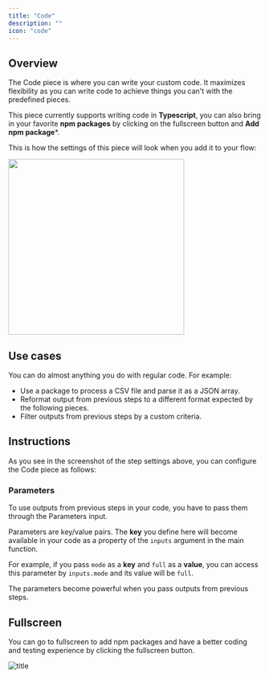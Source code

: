 ```yaml
---
title: "Code"
description: ""
icon: "code"
---
```


## Overview

The Code piece is where you can write your custom code. It maximizes flexibility as you can write code to achieve things you can't with the predefined pieces.

This piece currently supports writing code in **Typescript**, you can also bring in your favorite **npm packages** by clicking on the fullscreen button and **Add npm package***.

This is how the settings of this piece will look when you add it to your flow:

<img width="350" src="/resources/screenshots/code-settings.png" />

## Use cases

You can do almost anything you do with regular code. For example:

- Use a package to process a CSV file and parse it as a JSON array.
- Reformat output from previous steps to a different format expected by the following pieces.
- Filter outputs from previous steps by a custom criteria.

## Instructions

As you see in the screenshot of the step settings above, you can configure the Code piece as follows:

### Parameters

To use outputs from previous steps in your code, you have to pass them through the Parameters input.

Parameters are key/value pairs. The **key** you define here will become available in your code as a property of the `inputs` argument in the main function.

For example, if you pass `mode` as a **key** and `full` as a **value**, you can access this parameter by `inputs.mode` and its value will be `full`.

The parameters become powerful when you pass outputs from previous steps.

## Fullscreen 

You can go to fullscreen to add npm packages and have a better coding and testing experience by clicking the fullscreen button.

![title](/resources/screenshots/code-fullscreen.png)